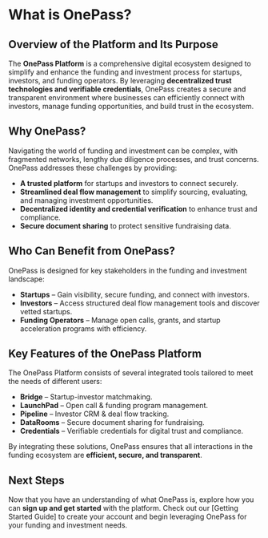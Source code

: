 # What is OnePass?

## Overview of the Platform and Its Purpose

The **OnePass Platform** is a comprehensive digital ecosystem designed to simplify and enhance the funding and investment process for startups, investors, and funding operators. By leveraging **decentralized trust technologies and verifiable credentials**, OnePass creates a secure and transparent environment where businesses can efficiently connect with investors, manage funding opportunities, and build trust in the ecosystem.

## Why OnePass?
Navigating the world of funding and investment can be complex, with fragmented networks, lengthy due diligence processes, and trust concerns. OnePass addresses these challenges by providing:

- **A trusted platform** for startups and investors to connect securely.
- **Streamlined deal flow management** to simplify sourcing, evaluating, and managing investment opportunities.
- **Decentralized identity and credential verification** to enhance trust and compliance.
- **Secure document sharing** to protect sensitive fundraising data.

## Who Can Benefit from OnePass?
OnePass is designed for key stakeholders in the funding and investment landscape:

- **Startups** – Gain visibility, secure funding, and connect with investors.
- **Investors** – Access structured deal flow management tools and discover vetted startups.
- **Funding Operators** – Manage open calls, grants, and startup acceleration programs with efficiency.

## Key Features of the OnePass Platform
The OnePass Platform consists of several integrated tools tailored to meet the needs of different users:

- **Bridge** – Startup-investor matchmaking.
- **LaunchPad** – Open call & funding program management.
- **Pipeline** – Investor CRM & deal flow tracking.
- **DataRooms** – Secure document sharing for fundraising.
- **Credentials** – Verifiable credentials for digital trust and compliance.

By integrating these solutions, OnePass ensures that all interactions in the funding ecosystem are **efficient, secure, and transparent**.

## Next Steps
Now that you have an understanding of what OnePass is, explore how you can **sign up and get started** with the platform. Check out our [Getting Started Guide] to create your account and begin leveraging OnePass for your funding and investment needs.

